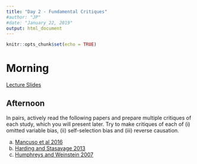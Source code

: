 ```yaml
---
title: "Day 2 - Fundamental Critiques"
#author: "JP"
#date: "January 22, 2019"
output: html_document
---
```


```r
knitr::opts_chunk$set(echo = TRUE)
```

# Morning

[Lecture Slides](https://jonnyphillips.github.io/Causal_Critiques/Day 1/Slides_Day_2_v2.pdf)

## Afternoon

In pairs, actively read the following papers and prepare multiple critiques of each study, which you will present later. Try to make critiques of each of (i) omitted variable bias, (ii) self-selection bias and (iii) reverse causation.

a. [Mancuso et al 2016](https://jonnyphillips.github.io/Causal_Critiques/Day 2/Papers for Critique/Mancuso et al 2016.pdf)
b. [Harding and Stasavage 2013](https://jonnyphillips.github.io/Causal_Critiques/Day 2/Papers for Critique/Harding and Stasavage 2013.pdf)
c. [Humphreys and Weinstein 2007](https://jonnyphillips.github.io/Causal_Critiques/Day 2/Papers for Critique/Humphreys and Weinstein 2007.pdf)